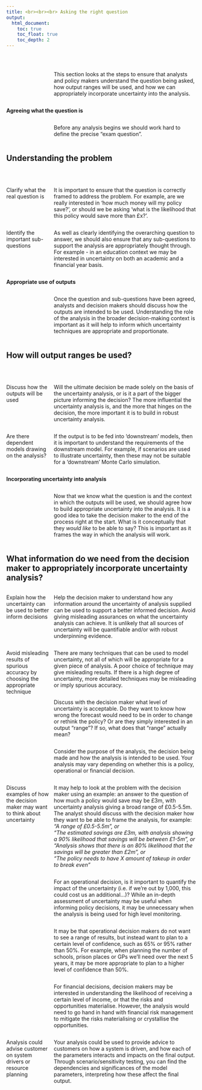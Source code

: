 ```yaml
---
title: <br><br><br> Asking the right question
output:
  html_document:
    toc: true
    toc_float: true
    toc_depth: 2
---
```


<style type="text/css">

#TOC{
margin-top: 100px;
}

.section h2{
padding-top: 150px;
}

.leftA{
float: left;
width: 100%;
font-weight: bold;
}

.rightA{
float:right;
width: 75%;
}

.leftB{
float: left;
width: 23%;
}

.
</style>

<br>

<div class = "rightA">
This section looks at the steps to ensure that analysts and policy makers understand the question being asked, how output ranges will be used, and how we can appropriately incorporate uncertainty into the analysis.
</div>

<br>

<div class = "leftA">
  Agreeing what the question is
</div>

<br>

<div class = "rightA">
  Before any analysis begins we should work hard to define the precise "exam question".
</div>

<br>

<div style="clear: both;"></div>


## Understanding the problem 

<br>

<div class = "leftB">
Clarify what the real question is
</div>

<div class = "rightA">
  It is important to ensure that the question is correctly framed to address the problem. For example, are we really interested in 'how much money will my policy save?', or should we be asking 'what is the likelihood that this policy would save more than &#163;x?'.  
</div>

<br>

<div class = "rightA">
  As well as clearly identifying the overarching question to answer, we should also ensure that any sub-questions to support the analysis are appropriately thought through. For example - in an education context we may be interested in uncertainty on both an academic and a financial year basis. 
</div>

<div class = "leftB">
  Identify the important sub-questions
</div>

<br>

<div class = "leftA"> 
  Appropriate use of outputs
</div>

<div class = "rightA">
  Once the question and sub-questions have been agreed, analysts and decision makers should discuss how the outputs are intended to be used. Understanding the role of the analysis in the broader decision-making context is important as it will help to inform which uncertainty techniques are appropriate and proportionate.
</div>

<div style="clear: both;"></div>

## How will output ranges be used? 

<br>

<div class = "leftB">
Discuss how the outputs will be used
</div>

<div class = "rightA">
Will the ultimate decision be made solely on the basis of the uncertainty analysis, or is it a part of the bigger picture informing the decision? The more influential the uncertainty analysis is, and the more that hinges on the decision, the more important it is to build in robust uncertainty analysis.
</div>

<br>

<div class = "rightA">
If the output is to be fed into ‘downstream’ models, then it is important to understand the requirements of the downstream model. For example, if scenarios are used to illustrate uncertainty, then these may not be suitable for a ‘downstream’ Monte Carlo simulation.
</div>

<div class = "leftB">
Are there dependent models drawing on the analysis?
</div>

<br>

<div class = "leftA"> 
Incorporating uncertainty into analysis
</div>

<div class = "rightA">
Now that we know what the question is and the context in which the outputs will be used, we should agree how to build appropriate uncertainty into the analysis. It is a good idea to take the decision maker to the end of the process right at the start. What is it conceptually that they <i>would like</i> to be able to say? This is important as it frames the way in which the analysis will work.
</div>

<div style="clear: both;"></div>

## What information do we need from the decision maker to appropriately incorporate uncertainty analysis?

<div class = "leftB">
Explain how the uncertainty can be used to better inform decisions
</div>

<div class = "rightA">
Help the decision maker to understand how any information around the uncertainty of analysis supplied can be used to support a better informed decision. Avoid giving misleading assurances on what the uncertainty analysis can achieve. It is unlikely that all sources of uncertainty will be quantifiable and/or with robust underpinning evidence.  
</div>

<div class = "rightA">
There are many techniques that can be used to model uncertainty, not all of which will be appropriate for a given piece of analysis. A poor choice of technique may give misleading results. If there is a high degree of uncertainty, more detailed techniques may be misleading or imply spurious accuracy.
</div>

<div class = "leftB">
Avoid misleading results of spurious accuracy by choosing the appropriate technique
</div>

<div class = "rightA">
Discuss with the decision maker what level of uncertainty is acceptable. Do they want to know how wrong the forecast would need to be in order to change or rethink the policy? Or are they simply interested in an output "range"? If so, what does that "range" actually mean?  
</div>

<div class = "rightA">
Consider the purpose of the analysis, the decision being made and how the analysis is intended to be used. Your analysis may vary depending on whether this is a policy, operational or financial decision.
</div> 

<div class = "rightA">
It may help to look at the problem with the decision maker using an example: an answer to the question of how much a policy would save may be &#163;3m, with uncertainty analysis giving a broad range of &#163;0.5-5.5m. The analyst should discuss with the decision maker how they want to be able to frame the analysis, for example: <br> <i>"A range of &#163;0.5-5.5m", or <br> "The estimated savings are &#163;3m, with analysis showing a 90% likelihood that savings will be between &#163;1-5m", or <br> "Analysis shows that there is an 80% likelihood that the savings will be greater than &#163;2m", or <br> "The policy needs to have X amount of takeup in order to break even"</i>
</div>

<div class = "leftB">
Discuss examples of how the decision maker may want to think about uncertainty
</div>

<div class = "rightA">
For an operational decision, is it important to quantify the impact of the uncertainty (i.e. if we're out by 1,000, this could cost us an additional...)? While an in-depth assessment of uncertainty may be useful when informing policy decisions, it may be unnecessary when the analysis is being used for high level monitoring.
</div>

<div class = "rightA">
It may be that operational decision makers do not want to see a range of results, but instead want to plan to a certain level of confidence, such as 65% or 95% rather than 50%. For example, when planning the number of schools, prison places or GPs we'll need over the next 5 years, it may be more appropriate to plan to a higher level of confidence than 50%.
</div>

<div class = "rightA">
For financial decisions, decision makers may be interested in understanding the likelihood of receiving a certain level of income, or that the risks and opportunities materialise. However, the analysis would need to go hand in hand with financial risk management to mitigate the risks materialising or crystallise the opportunities.
</div>

<div class = "rightA">
Your analysis could be used to provide advice to customers on how a system is driven, and how each of the parameters interacts and impacts on the final output. Through scenario/sensitivity testing, you can find the dependencies and significances of the model parameters, interpreting how these affect the final output.
</div>

<div class = "leftB">
Analysis could advise customer on system drivers or resource planning
</div>